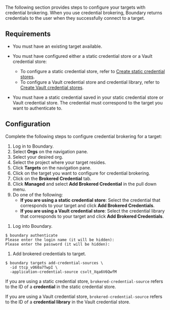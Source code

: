 The following section provides steps to configure your targets with credential brokering.
When you use credential brokering, Boundary returns credentials to the user when they successfully connect to a target.

## Requirements

- You must have an existing target available.
- You must have configured either a static credential store or a Vault credential store:

  - To configure a static credential store, refer to [Create static credential stores](/boundary/docs/configuration/credential-management/static-cred-boundary).
  - To configure a Vault credential store and credential library, refer to [Create Vault credential stores](/boundary/docs/configuration/credential-management/static-cred-vault).

- You must have a static credential saved in your static credential store or Vault credential store. The credential must correspond to the target you want to authenticate to.

## Configuration

Complete the following steps to configure credential brokering for a target:

<Tabs>
<Tab heading="UI" group="ui">

1. Log in to Boundary.
1. Select **Orgs** on the navigation pane.
1. Select your desired org.
1. Select the project where your target resides.
1. Click **Targets** on the navigation pane.
1. Click on the target you want to configure for credential brokering.
1. Click on the **Brokered Credential** tab.
1. Click **Managed** and select **Add Brokered Credential** in the pull down menu.
1. Do one of the following:
   - **If you are using a static credential store**: Select the credential that corresponds to your target and click **Add Brokered Credentials**.
   - **If you are using a Vault credential store**: Select the credential library that corresponds to your target and click **Add Brokered Credentials**.

</Tab>
<Tab heading="CLI" group="cli">

1. Log into Boundary.

  ```shell-session
  $ boundary authenticate
  Please enter the login name (it will be hidden):
  Please enter the password (it will be hidden):
  ```
1. Add brokered credentials to target.

  ```shell-session
  $ boundary targets add-credential-sources \
    -id ttcp_vO60a7TwpI \
    -application-credential-source csvlt_Xqa6V6QwfM
  ```

<Tip>

  If you are using a static credential store, `brokered-credential-source` refers to the ID of a **credential** in the static credential store.

  If you are using a Vault credential store, `brokered-credential-source` refers to the ID of a **credential library** in the Vault credential store.

</Tip>

</Tab>
</Tabs>